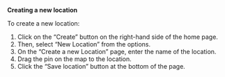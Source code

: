 
<Meta title="ANET Super Users Stories/New Location" />

**Creating a new location**

To create a new location:

1. Click on the “Create” button on the right-hand side of the home page.
2. Then, select “New Location” from the options.
3. On the “Create a new Location” page, enter the name of the location.
4. Drag the pin on the map to the location.
5. Click the “Save location” button at the bottom of the page.
